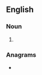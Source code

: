 {{also|dropbacks|drop-backs}}
==English==

===Noun===
{{head|en|noun form|head=[[drop]] [[back]]s}}

# {{plural of|en|drop back}}

===Anagrams===
* {{anagrams|en|a=abcdkoprs|backdrops}}